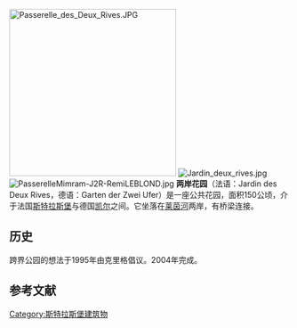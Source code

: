 [[File:Passerelle_des_Deux_Rives.JPG|300px]]
[[File:Jardin_deux_rives.jpg|thumb]]
[[File:PasserelleMimram-J2R-RemiLEBLOND.jpg|thumb]]
'''两岸花园'''（法语：Jardin des Deux Rives，德语：Garten der Zwei Ufer）是一座公共花园，面积150公顷，介于法国[[斯特拉斯堡|斯特拉斯堡]]与德国[[凯尔|凯尔]]之间。它坐落在[[莱茵河|莱茵河]]两岸，有桥梁连接。

== 历史 ==
跨界公园的想法于1995年由克里格倡议。2004年完成。

== 参考文献 ==
{{references}}
{{Commonscat|Jardin des Deux Rives}}

[[Category:斯特拉斯堡建筑物|Category:斯特拉斯堡建筑物]]